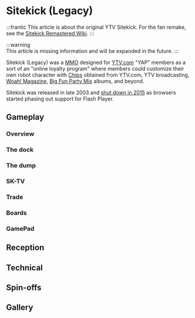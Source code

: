 # Sitekick (Legacy)
:::frantic
This article is about the original YTV Sitekick.  For the fan remake, see the [Sitekick Remastered Wiki](/docs/intro).
:::

:::warning	
This article is missing information and will be expanded in the future. 
:::

Sitekick (Legacy) was a [MMO](https://en.wikipedia.org/wiki/Massively_multiplayer_online_game) designed for [YTV.com](/docs/ytv/) "YAP" members as a sort of an "online loyalty program" where members could customize their own robot character with [Chips](/docs/features/chips/) obtained from YTV.com, YTV broadcasting, [Woah! Magazine](/docs/ytv/whoa_magazine/), [Big Fun Party Mix](/docs/ytv/bfpm/) albums, and beyond.

Sitekick was released in late 2003 and [shut down in 2015](/docs/ytv/Sitekick/sitekick_closure/) as browsers started phasing out support for Flash Player.

## Gameplay
### Overview

### The dock

### The dump

### SK-TV

### Trade

### Boards

### GamePad

## Reception

## Technical

## Spin-offs

## Gallery